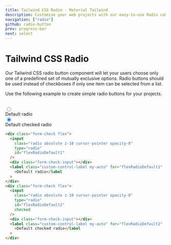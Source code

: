 ```yaml
---
title: Tailwind CSS Radio - Material Tailwind
description: Customise your web projects with our easy-to-use Radio component for Tailwind CSS using Material Design guidelines.
navigation: ["radio"]
github: radio-button
prev: progress-bar
next: select
---
```


# Tailwind CSS Radio

Our Tailwind CSS radio button component will let your users choose only one of a predefined set of mutually exclusive options. Radio buttons should be used instead of checkboxes if only one item can be selected from a list.

Use the following example to create simple radio buttons for your projects.

<br />

<ComponentDemo id="radio">
  <div className="text-left">
    <div className="form-check mb-4 flex">
      <input
        className="radio absolute z-10 cursor-pointer opacity-0"
        type="radio"
        id="flexRadioDefault1"
      />
      <div className="form-check-input"></div>
      <label
        className="custom-control-label my-auto cursor-pointer"
        for="flexRadioDefault1"
      >
        Default radio
      </label>
    </div>
    <div className="form-check flex">
      <input
        className="radio absolute z-10 cursor-pointer opacity-0"
        type="radio"
        id="flexRadioDefault2"
        checked
      />
      <div className="form-check-input"></div>
      <label
        className="custom-control-label my-auto cursor-pointer"
        for="flexRadioDefault2"
      >
        Default checked radio
      </label>
    </div>
  </div>
</ComponentDemo>

```html showLineNumbers
<div class="form-check flex">
  <input
    class="radio absolute z-10 cursor-pointer opacity-0"
    type="radio"
    id="flexRadioDefault1"
  />
  <div class="form-check-input"></div>
  <label class="custom-control-label my-auto" for="flexRadioDefault1"
    >Default radio</label
  >
</div>
<div class="form-check flex">
  <input
    class="radio absolute z-10 cursor-pointer opacity-0"
    type="radio"
    id="flexRadioDefault2"
    checked
  />
  <div class="form-check-input"></div>
  <label class="custom-control-label my-auto" for="flexRadioDefault2"
    >Default checked radio</label
  >
</div>
```
